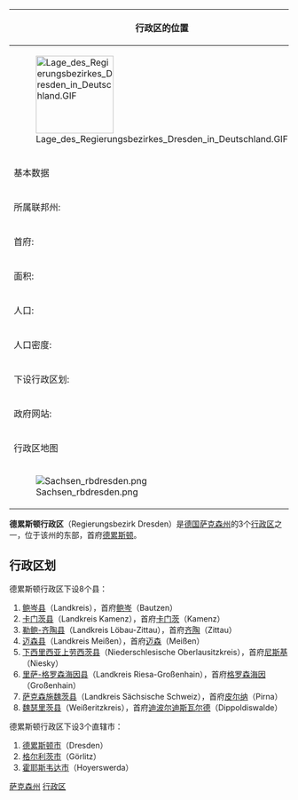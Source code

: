 {| cellpadding="2" style="float: right; width: 307px; background: #e3e3e3; margin-left: 1em; border-spacing: 1px;"
! colspan="2" | 行政区的位置
|- style="background: #ffffff; text-align: center;"
| colspan="2" style="width: 145px" | [[File:Lage_des_Regierungsbezirkes_Dresden_in_Deutschland.GIF|140px]]
|-
! colspan="2" | 基本数据
|- style="background: #ffffff;"
| 所属联邦州: || [[萨克森州|萨克森州]]
|- style="background: #ffffff;"
| 首府: || [[德累斯顿|德累斯顿]]
|- style="background: #ffffff;"
| 面积: || 7930.80平方千米
|- style="background: #ffffff;"
| 人口: || 1,657,114<br /><small>（2006年12月31日）</small>
|- style="background: #ffffff;"
| 人口密度: || 209人/平方千米
|- style="background: #ffffff;"
| 下设行政区划: || 3个直辖市<br />8个县<br />共204个城镇
|- style="background: #ffffff;"
| 政府网站: || <small>[https://web.archive.org/web/20050831084731/http://www.rp-dresden.de/ www.rp-dresden.de]</small>
|-
! colspan="2" | 行政区地图
|- style="background: #ffffff; text-align: center;"
| colspan="2" | [[File:Sachsen_rbdresden.png|frameless]]
|}

'''德累斯顿行政区'''（Regierungsbezirk Dresden）是[[德国|德国]][[萨克森州|萨克森州]]的3个[[行政区_(德国)|行政区]]之一，位于该州的东部，首府[[德累斯顿|德累斯顿]]。

==行政区划==

德累斯顿行政区下设8个县：
#[[鲍岑县|鲍岑县]]（Landkreis），首府[[鲍岑|鲍岑]]（Bautzen）
#[[卡门茨县|卡门茨县]]（Landkreis Kamenz），首府[[卡门茨|卡门茨]]（Kamenz）
#[[勒鲍-齐陶县|勒鲍-齐陶县]]（Landkreis Löbau-Zittau），首府[[齐陶|齐陶]]（Zittau）
#[[迈森县|迈森县]]（Landkreis Meißen），首府[[迈森|迈森]]（Meißen）
#[[下西里西亚上劳西茨县|下西里西亚上劳西茨县]]（Niederschlesische Oberlausitzkreis），首府[[尼斯基|尼斯基]]（Niesky）
#[[里萨-格罗森海因县|里萨-格罗森海因县]]（Landkreis Riesa-Großenhain），首府[[格罗森海因|格罗森海因]]（Großenhain）
#[[萨克森施魏茨县|萨克森施魏茨县]]（Landkreis Sächsische Schweiz），首府[[皮尔纳|皮尔纳]]（Pirna）
#[[魏瑟里茨县|魏瑟里茨县]]（Weißeritzkreis），首府[[迪波尔迪斯瓦尔德|迪波尔迪斯瓦尔德]]（Dippoldiswalde）

德累斯顿行政区下设3个直辖市：
#[[德累斯顿|德累斯顿市]]（Dresden）
#[[格尔利茨|格尔利茨市]]（Görlitz）
#[[霍耶斯韦达|霍耶斯韦达市]]（Hoyerswerda）

{{萨克森州行政区划}}
[[Category:德国行政区|萨克森州]]
[[Category:萨克森州行政区划|行政区]]